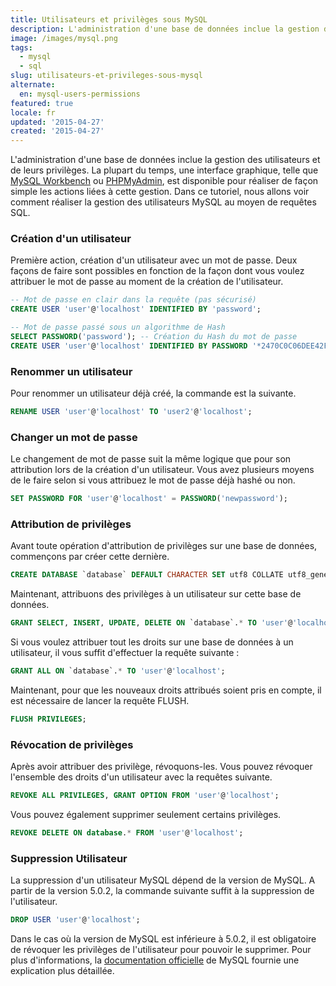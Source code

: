 ```yaml
---
title: Utilisateurs et privilèges sous MySQL
description: L'administration d'une base de données inclue la gestion des utilisateurs et de leurs privilèges. La plupart du temps, une interface graphique, telle que MySQL Workbench ou PHPMyAdmin, est disponible pour réaliser de façon simple les actions liées à cette gestion. Dans ce tutoriel, nous allons voir comment réaliser la gestion des utilisateurs MySQL au moyen de requêtes SQL.
image: /images/mysql.png
tags:
  - mysql
  - sql
slug: utilisateurs-et-privileges-sous-mysql
alternate:
  en: mysql-users-permissions
featured: true
locale: fr
updated: '2015-04-27'
created: '2015-04-27'
---
```


L'administration d'une base de données inclue la gestion des utilisateurs et de leurs privilèges. La plupart du temps, une interface graphique, telle que [MySQL Workbench](https://www.mysql.fr/products/workbench/) ou [PHPMyAdmin](https://www.phpmyadmin.net/), est disponible pour réaliser de façon simple les actions liées à cette gestion. Dans ce tutoriel, nous allons voir comment réaliser la gestion des utilisateurs MySQL au moyen de requêtes SQL.

### Création d'un utilisateur

Première action, création d'un utilisateur avec un mot de passe. Deux façons de faire sont possibles en fonction de la façon dont vous voulez attribuer le mot de passe au moment de la création de l'utilisateur.

```sql
-- Mot de passe en clair dans la requête (pas sécurisé)
CREATE USER 'user'@'localhost' IDENTIFIED BY 'password';

-- Mot de passe passé sous un algorithme de Hash
SELECT PASSWORD('password'); -- Création du Hash du mot de passe
CREATE USER 'user'@'localhost' IDENTIFIED BY PASSWORD '*2470C0C06DEE42FD1618BB9900DFG1E6Y89F4';
```

### Renommer un utilisateur

Pour renommer un utilisateur déjà créé, la commande est la suivante.

```sql
RENAME USER 'user'@'localhost' TO 'user2'@'localhost';
```

### Changer un mot de passe

Le changement de mot de passe suit la même logique que pour son attribution lors de la création d'un utilisateur. Vous avez plusieurs moyens de le faire selon si vous attribuez le mot de passe déjà hashé ou non.

```sql
SET PASSWORD FOR 'user'@'localhost' = PASSWORD('newpassword');
```

### Attribution de privilèges

Avant toute opération d'attribution de privilèges sur une base de données, commençons par créer cette dernière.

```sql
CREATE DATABASE `database` DEFAULT CHARACTER SET utf8 COLLATE utf8_general_ci;
```

Maintenant, attribuons des privilèges à un utilisateur sur cette base de données.

```sql
GRANT SELECT, INSERT, UPDATE, DELETE ON `database`.* TO 'user'@'localhost';
```

Si vous voulez attribuer tout les droits sur une base de données à un utilisateur, il vous suffit d'effectuer la requête suivante :

```sql
GRANT ALL ON `database`.* TO 'user'@'localhost';
```

Maintenant, pour que les nouveaux droits attribués soient pris en compte, il est nécessaire de lancer la requête FLUSH.

```sql
FLUSH PRIVILEGES;
```

### Révocation de privilèges

Après avoir attribuer des privilège, révoquons-les. Vous pouvez révoquer l'ensemble des droits d'un utilisateur avec la requêtes suivante.

```sql
REVOKE ALL PRIVILEGES, GRANT OPTION FROM 'user'@'localhost';
```

Vous pouvez également supprimer seulement certains privilèges.

```sql
REVOKE DELETE ON database.* FROM 'user'@'localhost';
```

### Suppression Utilisateur

La suppression d'un utilisateur MySQL dépend de la version de MySQL. A partir de la version 5.0.2, la commande suivante suffit à la suppression de l'utilisateur.

```sql
DROP USER 'user'@'localhost';
```

Dans le cas où la version de MySQL est inférieure à 5.0.2, il est obligatoire de révoquer les privilèges de l'utilisateur pour pouvoir le supprimer. Pour plus d'informations, la [documentation officielle](https://dev.mysql.com/doc/refman/5.0/en/drop-user.html) de MySQL fournie une explication plus détaillée.
